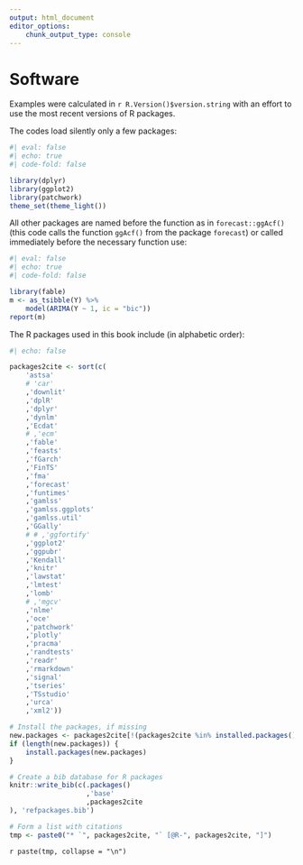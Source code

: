 ```yaml
---
output: html_document
editor_options: 
    chunk_output_type: console
---
```


# Software {.unnumbered}

Examples were calculated in `r R.Version()$version.string` with an effort to use the most recent versions of R packages.

The codes load silently only a few packages:

```r
#| eval: false
#| echo: true
#| code-fold: false

library(dplyr)
library(ggplot2)
library(patchwork)
theme_set(theme_light())
```

All other packages are named before the function as in `forecast::ggAcf()` (this code calls the function `ggAcf()` from the package `forecast`) or called immediately before the necessary function use:

```r
#| eval: false
#| echo: true
#| code-fold: false

library(fable)
m <- as_tsibble(Y) %>%
    model(ARIMA(Y ~ 1, ic = "bic"))
report(m)
```

The R packages used in this book include (in alphabetic order):

```r
#| echo: false

packages2cite <- sort(c(
    'astsa'
    # 'car'
    ,'downlit'
    ,'dplR'
    ,'dplyr'
    ,'dynlm'
    ,'Ecdat'
    # ,'ecm'
    ,'fable'
    ,'feasts'
    ,'fGarch'
    ,'FinTS'
    ,'fma'
    ,'forecast'
    ,'funtimes'
    ,'gamlss'
    ,'gamlss.ggplots'
    ,'gamlss.util'
    ,'GGally'
    # # ,'ggfortify'
    ,'ggplot2'
    ,'ggpubr'
    ,'Kendall'
    ,'knitr'
    ,'lawstat'
    ,'lmtest'
    ,'lomb'
    # ,'mgcv'
    ,'nlme'
    ,'oce'
    ,'patchwork'
    ,'plotly'
    ,'pracma'
    ,'randtests'
    ,'readr'
    ,'rmarkdown'
    ,'signal'
    ,'tseries'
    ,'TSstudio'
    ,'urca'
    ,'xml2'))

# Install the packages, if missing
new.packages <- packages2cite[!(packages2cite %in% installed.packages()[,"Package"])]
if (length(new.packages)) {
    install.packages(new.packages)
}

# Create a bib database for R packages
knitr::write_bib(c(.packages()
                   ,'base'
                   ,packages2cite
), 'refpackages.bib')

# Form a list with citations
tmp <- paste0("* `", packages2cite, "` [@R-", packages2cite, "]")
```

`r paste(tmp, collapse = "\n")`
